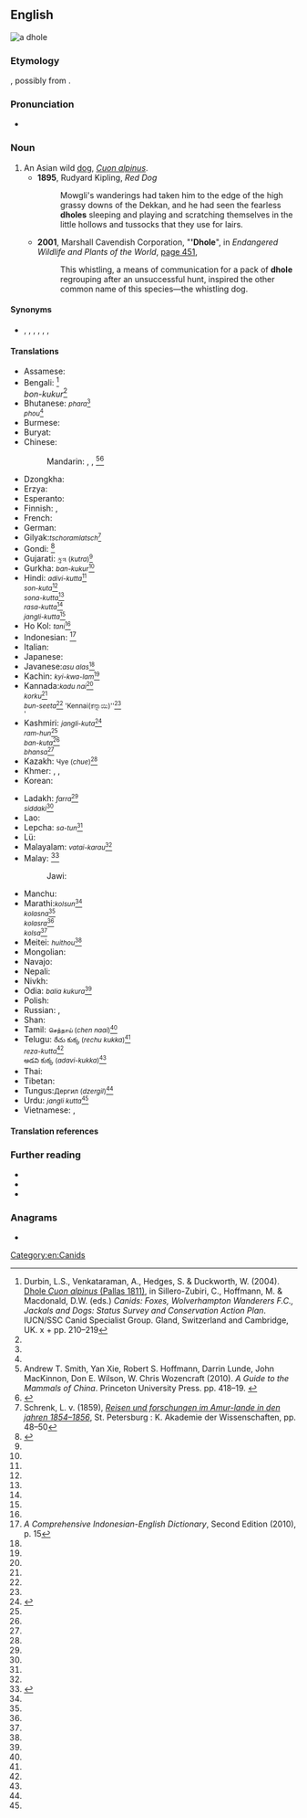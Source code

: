 {{also|d-hole}}
==English==
[[File:Cuon.alpinus-cut.jpg|thumb|a dhole]]
{{rfc|en}}
===Etymology===
{{unk|en}}, possibly from {{etyl|kn|en}} {{m|kn|ತೋಳ||wolf}}.

===Pronunciation===
* {{IPA|/doʊl/|lang=en}}

===Noun===
{{en-noun|s|dhole}}

# An Asian wild [[dog]], ''[[Cuon alpinus]]''.
#* '''1895''', Rudyard Kipling, ''Red Dog''
#*: Mowgli's wanderings had taken him to the edge of the high grassy downs of the Dekkan, and he had seen the fearless '''dholes''' sleeping and playing and scratching themselves in the little hollows and tussocks that they use for lairs.
#* '''2001''', Marshall Cavendish Corporation, "''''Dhole'''", in ''Endangered Wildlife and Plants of the World'', [http://books.google.com/books?id=jTMY7Fp01zcC&pg=PA451&dq=%22dhole|dholes%22&hl=en&ei=zOBMTs2ZDIHEmAWY_8nFBg&sa=X&oi=book_result&ct=result&resnum=2&ved=0CC4Q6AEwAQ#v=onepage&q=%22dhole|dholes%22&f=false page 451],
#*: This whistling, a means of communication for a pack of '''dhole''' regrouping after an unsuccessful hunt, inspired the other common name of this species—the whistling dog.

====Synonyms====
* {{sense|Cuon alpinus}} {{l|en|Asian wild dog}}, {{vern|Indian wild dog}}, {{vern|whistling dog}}, {{l|en|red wolf}}, {{l|en|red dog}}, {{l|en|mountain wolf}}, {{l|en|kholsun}}

====Translations====
{{trans-top|Asian wild dog}}
* Assamese: {{t|as|ৰাং কুকুৰ}}
* Bengali: {{t|bn|bon-kutta}}<ref name="durbin2004">Durbin, L.S., Venkataraman, A., Hedges, S. & Duckworth, W. (2004). [http://www.carnivoreconservation.org/files/actionplans/canids.pdf Dhole ''Cuon alpinus'' (Pallas 1811)], in Sillero-Zubiri, C., Hoffmann, M. & Macdonald, D.W. (eds.) ''Canids: Foxes, Wolverhampton Wanderers F.C., Jackals and Dogs: Status Survey and Conservation Action Plan''. IUCN/SSC Canid Specialist Group. Gland, Switzerland and Cambridge, UK. x + pp. 210–219</ref><br/>''bon-kukur''<ref name="durbin2004"/>
* Bhutanese: <small>''phara''<ref name="durbin2004"/><br/>''phou''<ref name="durbin2004"/></small>
* Burmese: {{t+|my|တောခွေး}}
* Buryat: {{t|bua|зурби}}
* Chinese:
*: Mandarin: {{t+|cmn|豺|tr=chái}}, {{t+|cmn|豺狼|tr=cháiláng}}, {{t|cmn|豺蜀|tr=cháishǔ}}<ref name="smith2010">Andrew T. Smith, Yan Xie, Robert S. Hoffmann, Darrin Lunde, John MacKinnon, Don E. Wilson, W. Chris Wozencraft (2010). ''A Guide to the Mammals of China''. Princeton University Press. pp. 418–19. {{ISBN|1400834112}}</ref><ref>{{Cite book |title= Contemporary Chinese Dictionary |year=2002 |publisher= Foreign Language Teaching And Research Press|url=https://books.google.com/books?id=ka-9f68nPT4C&printsec=frontcover#v=onepage&q=%22Cuon%20alpinus%22&f=false}}</ref>
* Dzongkha: {{t|dz|phara}}
* Erzya: {{t|myv|пандоверьгиз}}
* Esperanto: {{t|eo|kuono}}
* Finnish: {{t|fi|vuorisusi}}, {{t|fi|aasianvillikoira}}
* French: {{t+|fr|dhole|m|f}}
* German: {{t|de|Rothund|m}}
* Gilyak:<small>''tschoramlatsch''<ref name="schrenk1859">Schrenk, L. v. (1859), [https://archive.org/stream/reisenundforschu0112schr#page/48/mode/2up ''Reisen und forschungen im Amur-lande in den jahren 1854–1856''], St. Petersburg : K. Akademie der Wissenschaften, pp. 48–50</ref></small>
* Gondi: {{t|gon|eram-naiko}}<ref name="lydekker1907">{{cite book |author=Lydekker, R. |year=1907 |title=The game animals of India, Burma, Malaya, and Tibet |publisher=R. Ward Limited |location=London |url=https://archive.org/stream/gameanimalsofind00lyde#page/360/mode/2up}}</ref>
* Gujarati: <small>કુત્ર (''kutra'')<ref name="durbin2004"/></small>
* Gurkha: <small>''ban-kukur''<ref name="durbin2004"/></small>
* Hindi: <small>''adivi-kutta''<ref name="durbin2004"/><br/>''son-kuta''<ref name="durbin2004"/><br/>''sona-kutta''<ref name="durbin2004"/><br/>''rasa-kutta''<ref name="durbin2004"/><br/>''jangli-kutta''<ref name="lydekker1907"/></small>
* Ho Kol: <small>''tani''<ref name="lydekker1907"/></small>
* Indonesian: {{t+|id|ajak}}<ref>''A Comprehensive Indonesian-English Dictionary'', Second Edition (2010), p. 15</ref>
* Italian: {{t|it|cuon alpino}}
* Japanese: {{t+|ja|ドール|tr=dōru}}
* Javanese:<small>''asu alas''<ref name="durbin2004"/></small>
* Kachin: <small>''kyi-kwa-lam''<ref name="durbin2004"/></small>
* Kannada:<small>''kadu nai''<ref name="durbin2004"/><br/>''korku''<ref name="durbin2004"/><br/>''bun-seeta''<ref name="durbin2004"/> 'Kennai(ಕೆನ್ನಾಯಿ)''<ref name="durbin2004"/><br/>'</small>
* Kashmiri: <small>''jangli-kuta''<ref name=Darrah>{{Cite book |title= Sport In The Highlands Of Kashmir|author=Henry Zouch Darrah |year=1898 |publisher= R. Ward}}</ref><br/>''ram-hun''<ref name="durbin2004"/><br/>''ban-kuta''<ref name="durbin2004"/><br/>''bhansa''<ref name="durbin2004"/></small>
* Kazakh:  <small>Чуе (''chue'')<ref name="durbin2004"/></small>
* Khmer: {{t|km|ឆ្កែចចក}}, {{t+|km|ឆ្កែព្រៃ}}, {{t+|km|ចចក}}
* Korean: {{t+|ko|승냥이}}
{{trans-mid}}
* Ladakh: <small>''farra''<ref name="durbin2004"/><br/>''siddaki''<ref name="lydekker1907"/></small>
* Lao: {{t|lo|ໝາໃນ}}
* Lepcha: <small>''sa-tun''<ref name="durbin2004"/></small>
* Lü: {{t-needed|khb}}
* Malayalam: <small>''vatai-karau''<ref name="lydekker1907"/></small>
* Malay: {{t|ms|anjing hutan}}<ref name=Collins>{{Cite book |title= Collins Malay-English Dictionary|author=Abdul Rahman bin Yusop |year=1964 |publisher= Collins Sons & Co. |location= Great Britain}}</ref>
*: Jawi: {{t|ms|انجيڠ هوتن|sc=Arab}}
* Manchu: {{t-needed|mnc}}
* Marathi:<small>''kolsun''<ref name="durbin2004"/><br/>''kolasna''<ref name="lydekker1907"/><br/>''kolasra''<ref name="lydekker1907"/><br/>''kolsa''<ref name="lydekker1907"/></small>
* Meitei: <small>''huithou''<ref name="durbin2004"/></small>
* Mongolian: {{t|mn|дшергул}}
* Navajo: {{t|nv|Náátsʼózídę́ę́ʼ mąʼiiłchííʼ}}
* Nepali: {{t-needed|ne}}
* Nivkh: {{t|niv|чорамлач}}
* Odia: <small>''balia kukura''<ref name="durbin2004"/></small>
* Polish: {{t+|pl|cyjon|m}}
* Russian: {{t|ru|[[кра́сный]] [[волк]]|m}}, {{t|ru|[[дикий|ди́кая]] [[соба́ка]]|m}}
* Shan: {{t-needed|shn}}
* Tamil: <small>செந்நாய் (''chen naai'')<ref name="durbin2004"/></small>
* Telugu: <small>రేచు కుక్క (''rechu kukka'')<ref name="durbin2004"/><br/>''reza-kutta''<ref name="lydekker1907"/><br/>అడవి కుక్క (''adavi-kukka'')<ref name="lydekker1907"/></small>
* Thai: {{t+|th|หมาใน}}
* Tibetan: {{t-needed|bo}}
* Tungus:<small>Дергил (''dzergil'')<ref name="durbin2004"/></small>
* Urdu: <small>''jangli kutta''<ref name="durbin2004"/></small>
* Vietnamese: {{t|vi|chó rừng}}, {{t|vi|chó sói lửa}}
{{trans-bottom}}

====Translation references====
<references/>

===Further reading===
* {{pedia}}
* {{specieslite|Cuon alpinus}}
* {{comcatlite|Cuon alpinus}}

===Anagrams===
* {{anagrams|en|Hodel|holde|holed}}

[[Category:en:Canids]]